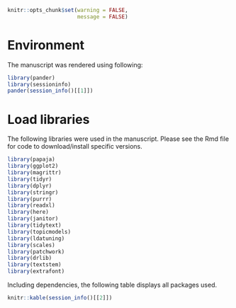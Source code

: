 ```r
knitr::opts_chunk$set(warning = FALSE,
                      message = FALSE)
```

# Environment
The manuscript was rendered using following:

```r
library(pander)
library(sessioninfo)
pander(session_info()[[1]])
```

# Load libraries
The following libraries were used in the manuscript. Please see the Rmd file for code to download/install specific versions.


```r
library(papaja)
library(ggplot2)
library(magrittr)
library(tidyr)
library(dplyr)
library(stringr)
library(purrr)
library(readxl)
library(here)
library(janitor)
library(tidytext)
library(topicmodels)
library(ldatuning)
library(scales)
library(patchwork)
library(drlib)
library(textstem)
library(extrafont)
```

Including dependencies, the following table displays all packages used.

```r
knitr::kable(session_info()[[2]])
```